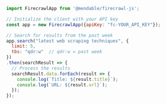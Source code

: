 ```js Node
import FirecrawlApp from '@mendable/firecrawl-js';

// Initialize the client with your API key
const app = new FirecrawlApp({apiKey: "fc-YOUR_API_KEY"});

// Search for results from the past week
app.search("latest web scraping techniques", {
  limit: 5,
  tbs: "qdr:w"  // qdr:w = past week
})
.then(searchResult => {
  // Process the results
  searchResult.data.forEach(result => {
    console.log(`Title: ${result.title}`);
    console.log(`URL: ${result.url}`);
  });
}); 
```